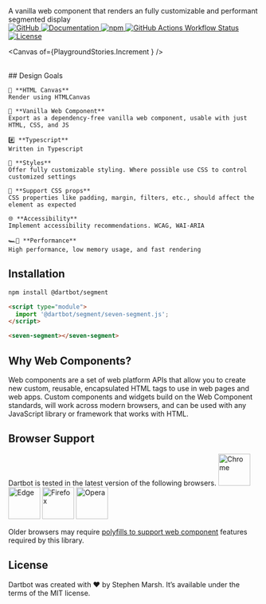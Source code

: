 
<Meta title="Introduction" name="ToC" />
<Title>Segmented Display</Title>
<Subtitle>A vanilla web component that renders an fully customizable and performant segmented display</Subtitle>

<div style={{display: 'flex', gap: '.2em', flexWrap: 'wrap'}}>
  <a href="https://github.com/dartbotapp/segment" rel="noopener noreferrer" target="_blank">
    <img src="https://img.shields.io/badge/GitHub-Code-232323.svg?style=flat&amp;logo=github&amp;logoColor=white" alt="GitHub" />
  </a>
  <a href="https://docs.dartbot.com/segment" rel="noopener noreferrer" target="_blank">
    <img src="https://img.shields.io/badge/Docs-Website-232323.svg?style=flat" alt="Documentation" />
  </a>
  <a href="https://www.npmjs.com/package/@dartbot/segment" rel="noopener noreferrer" target="_blank">
    <img src="https://img.shields.io/npm/dw/@dartbot/segment?label=npm&amp;style=flat" alt="npm" />
  </a>
  <a href="https://github.com/dartbotapp/segment/actions/workflows/publish.yml" rel="noopener noreferrer" target="_blank">
    <img src="https://img.shields.io/github/actions/workflow/status/dartbotapp/segment/publish.yml" alt="GitHub Actions Workflow Status" />
  </a>
  <a href="https://github.com/dartbotapp/segment/blob/main/LICENSE" rel="noopener noreferrer" target="_blank">
    <img src="https://img.shields.io/badge/license-MIT-232323.svg?style=flat" alt="License" />
  </a>
</div>

<style>
{`
  .intro-goals {
    min-width: 30em;
    flex-basis: 50%;
  }
  .example seven-segment {
    --dartbot-align: right;
    margin: 2em 0em;
  }
`}
</style>

<Canvas of={PlaygroundStories.Increment  } />

<div id="intro">
  <div className="intro-goals" style={{ 'paddingRight': '4em '}}>
    <br />
    ## Design Goals

    🎨 **HTML Canvas**
    Render using HTMLCanvas

    🍦 **Vanilla Web Component**
    Export as a dependency-free vanilla web component, usable with just HTML, CSS, and JS

    #️⃣ **Typescript**
    Written in Typescript

    🌈 **Styles**
    Offer fully customizable styling. Where possible use CSS to control customized settings

    🧾 **Support CSS props**
    CSS properties like padding, margin, filters, etc., should affect the element as expected

    🌐 **Accessibility**
    Implement accessibility recommendations. WCAG, WAI-ARIA

    🏎️💨 **Performance**
    High performance, low memory usage, and fast rendering
  </div>

</div>

## Installation
```bash
npm install @dartbot/segment
```
```html
<script type="module">
  import '@dartbot/segment/seven-segment.js';
</script>

<seven-segment></seven-segment>
```

## Why Web Components?
Web components are a set of web platform APIs that allow you to create new custom, reusable,
encapsulated HTML tags to use in web pages and web apps. Custom components and widgets build
on the Web Component standards, will work across modern browsers, and can be used with any
JavaScript library or framework that works with HTML.

## Browser Support
Dartbot is tested in the latest version of the following browsers.
<img src="./chrome.png" alt="Chrome" title="Chrome" width="64" height="64" />
<img src="./edge.png" alt="Edge" title="Edge" width="64" height="64" />
<img src="./firefox.png" alt="Firefox" title="Firefox" width="64" height="64" />
<img src="./opera.png" alt="Opera" title="Opera" width="64" height="64" />

Older browsers may require [polyfills to support web component](https://github.com/webcomponents/polyfills) features required by this library.

## License
Dartbot was created with ❤️ by Stephen Marsh. It’s available under the terms of the MIT license.